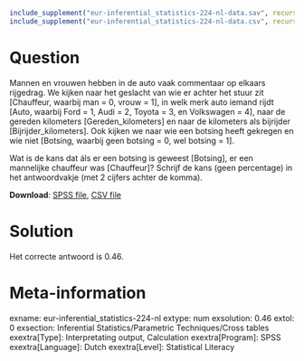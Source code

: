 ```{r, echo = FALSE, results = "hide"}
include_supplement("eur-inferential_statistics-224-nl-data.sav", recursive = TRUE)
include_supplement("eur-inferential_statistics-224-nl-data.csv", recursive = TRUE)
```

Question
========
Mannen en vrouwen hebben in de auto vaak commentaar op elkaars rijgedrag. We kijken naar het geslacht van wie er achter het stuur zit [Chauffeur, waarbij man = 0, vrouw = 1], in welk merk auto iemand rijdt [Auto, waarbij Ford = 1, Audi = 2, Toyota = 3, en Volkswagen = 4], naar de gereden kilometers [Gereden_kilometers] en naar de kilometers als bijrijder [Bijrijder_kilometers]. Ook kijken we naar wie een botsing heeft gekregen en wie niet [Botsing, waarbij geen botsing = 0, wel botsing = 1].

Wat is de kans dat áls er een botsing is geweest [Botsing], er een mannelijke chauffeur was [Chauffeur]? Schrijf de kans (geen percentage) in het antwoordvakje (met 2 cijfers achter de komma).

**Download**: [SPSS file](eur-inferential_statistics-224-nl-data.sav), [CSV file](eur-inferential_statistics-224-nl-data.csv)


Solution
========
Het correcte antwoord is 0.46.


Meta-information
================
exname: eur-inferential_statistics-224-nl
extype: num
exsolution: 0.46
extol: 0
exsection: Inferential Statistics/Parametric Techniques/Cross tables
exextra[Type]: Interpretating output, Calculation
exextra[Program]: SPSS
exextra[Language]: Dutch
exextra[Level]: Statistical Literacy